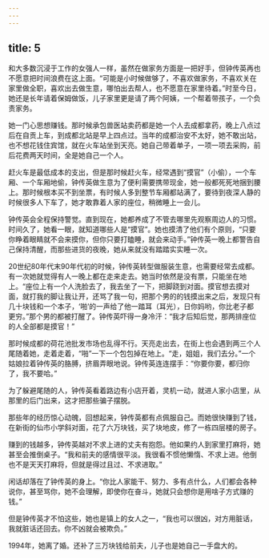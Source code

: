 ```yaml
---
---
---
```

title: 5
---





和大多数沉浸于工作的女强人一样，虽然在做家务方面是一把好手，但钟传英再也不愿意把时间浪费在这上面。“可能是小时候做够了，不喜欢做家务，不喜欢关在家里做全职，喜欢出去做生意，哪怕出去帮人，也不愿意在家里待着。”时至今日，她还是长年请着保姆做饭，儿子家里更是请了两个阿姨，一个帮着带孩子，一个负责家务。

她一门心思想赚钱。那时候承包兽医站卖药都是她一个人去成都拿药，晚上八点过后在自贡上车，到成都北站是早上四点过。当年的成都治安不太好，她不敢出站，也不想花钱住宾馆，就在火车站坐到天亮。她自己带着单子，一项一项去采购，前后花费两天时间，全是她自己一个人。

赶火车是最低成本的支出，但是那时候赶火车，经常遇到“摸官”（小偷），一个车厢、一个车厢地偷，钟传英做生意为了便利需要携带现金，她一般都死死地捆到腰上。那时候根本买不到坐票，有时候人多到整节车厢都站满了，要待到夜深人静的时候很多人下车了，她才敢靠着人家的座位，稍微睡上一会儿。

钟传英会全程保持警觉。直到现在，她都养成了不管去哪里先观察周边人的习惯。时间久了，她看一眼，就知道哪些人是“摸官”。她也摸清了他们有个原则，“只要你睁着眼睛就不会来摸你，但你只要打瞌睡，就会来动手。”钟传英一晚上都警告自己保持清醒，而那些进货的夜晚，她从来就没有踏踏实实睡一次。

20世纪80年代末90年代初的时候，钟传英转型做服装生意，也需要经常去成都。有一次她就觉得有人一晚上都在走来走去。她当时依然是没有票，只能坐在地上。“座位上有一个人洗脸去了，我去坐了一下，把脚跷到对面。摸官想去摸对面，就打我的脚让我让开，还骂了我一句，把那个男的的钱摸出来之后，发现只有几十块钱和一个本子，‘啪’的一声给了他一踏耳（耳光），日你妈哟，你比老子都更穷。”那个男的都被打醒了。钟传英吓得一身冷汗：“我才后知后觉，那两排座位的人全部都是摸官！”

那时候成都的荷花池批发市场也乱得不行。天亮走出去，在街上也会遇到两三个人尾随着她，走着走着，“啪”一下一个包包掉在地上。“走，姐姐，我们去分。”一个姑娘拉着钟传英的胳膊，挤眉弄眼地说。钟传英连连摆手：“你要你要，都归你了，我不要哈。”

为了躲避尾随的人，钟传英看着路边有小店开着，灵机一动，就进人家小店里，从那里的后门出来，这才把那些骗子摆脱。

那些年的经历惊心动魄，回想起来，钟传英都有点佩服自己。而她很快赚到了钱，在新街的仙市小学斜对面，花了六万块钱，买了块地皮，修了一栋四层楼的房子。

赚到的钱越多，钟传英越对不求上进的丈夫有抱怨。他如果约人到家里打麻将，她甚至会推倒桌子。“我和前夫的感情很平淡。我很看不惯他懒惰、不求上进。他倒也不是天天打麻将，但就是得过且过、不求进取。”

闲话却落在了钟传英的身上。“你比人家能干、努力、多有点什么，人们都会各种说你，甚至骂你，她不会理解，即使你在奋斗，她就只会想你是用啥子方式赚的钱。”

但是钟传英才不怕这些，她也是镇上的女人之一，“我也可以很凶，对方用脏话，我就脏话还回去。你不凶就会被欺负。”

1994年，她离了婚。还补了三万块钱给前夫，儿子也是她自己一手盘大的。
